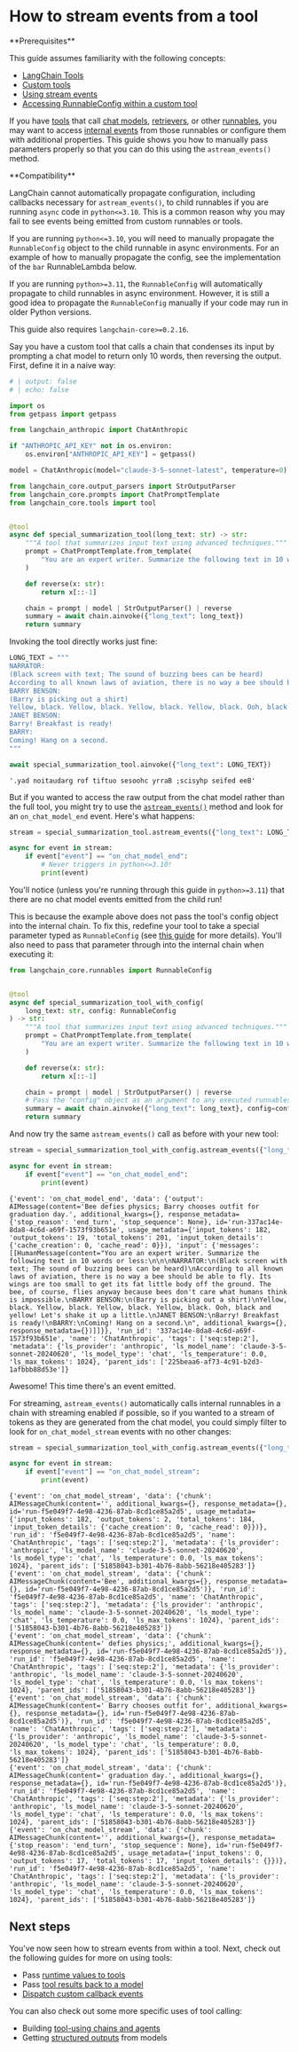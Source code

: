 # How to stream events from a tool

<Info>
**Prerequisites**


This guide assumes familiarity with the following concepts:
- [LangChain Tools](/oss/javascript/concepts/tools)
- [Custom tools](/oss/javascript/how-to/custom_tools)
- [Using stream events](/oss/javascript/how-to/streaming/#using-stream-events)
- [Accessing RunnableConfig within a custom tool](/oss/javascript/how-to/tool_configure/)

</Info>

If you have [tools](/oss/javascript/concepts/tools/) that call [chat models](/oss/javascript/concepts/chat_models/), [retrievers](/oss/javascript/concepts/retrievers/), or other [runnables](/oss/javascript/concepts/runnables/), you may want to access [internal events](https://python.langchain.com/docs/how_to/streaming/#event-reference) from those runnables or configure them with additional properties. This guide shows you how to manually pass parameters properly so that you can do this using the `astream_events()` method.

<Warning>
**Compatibility**


LangChain cannot automatically propagate configuration, including callbacks necessary for `astream_events()`, to child runnables if you are running `async` code in `python<=3.10`. This is a common reason why you may fail to see events being emitted from custom runnables or tools.

If you are running `python<=3.10`, you will need to manually propagate the `RunnableConfig` object to the child runnable in async environments. For an example of how to manually propagate the config, see the implementation of the `bar` RunnableLambda below.

If you are running `python>=3.11`, the `RunnableConfig` will automatically propagate to child runnables in async environment. However, it is still a good idea to propagate the `RunnableConfig` manually if your code may run in older Python versions.

This guide also requires `langchain-core>=0.2.16`.
</Warning>

Say you have a custom tool that calls a chain that condenses its input by prompting a chat model to return only 10 words, then reversing the output. First, define it in a naive way:

<ChatModelTabs customVarName="model" />



```python
# | output: false
# | echo: false

import os
from getpass import getpass

from langchain_anthropic import ChatAnthropic

if "ANTHROPIC_API_KEY" not in os.environ:
    os.environ["ANTHROPIC_API_KEY"] = getpass()

model = ChatAnthropic(model="claude-3-5-sonnet-latest", temperature=0)
```


```python
from langchain_core.output_parsers import StrOutputParser
from langchain_core.prompts import ChatPromptTemplate
from langchain_core.tools import tool


@tool
async def special_summarization_tool(long_text: str) -> str:
    """A tool that summarizes input text using advanced techniques."""
    prompt = ChatPromptTemplate.from_template(
        "You are an expert writer. Summarize the following text in 10 words or less:\n\n{long_text}"
    )

    def reverse(x: str):
        return x[::-1]

    chain = prompt | model | StrOutputParser() | reverse
    summary = await chain.ainvoke({"long_text": long_text})
    return summary
```

Invoking the tool directly works just fine:


```python
LONG_TEXT = """
NARRATOR:
(Black screen with text; The sound of buzzing bees can be heard)
According to all known laws of aviation, there is no way a bee should be able to fly. Its wings are too small to get its fat little body off the ground. The bee, of course, flies anyway because bees don't care what humans think is impossible.
BARRY BENSON:
(Barry is picking out a shirt)
Yellow, black. Yellow, black. Yellow, black. Yellow, black. Ooh, black and yellow! Let's shake it up a little.
JANET BENSON:
Barry! Breakfast is ready!
BARRY:
Coming! Hang on a second.
"""

await special_summarization_tool.ainvoke({"long_text": LONG_TEXT})
```



```output
'.yad noitaudarg rof tiftuo sesoohc yrraB ;scisyhp seifed eeB'
```


But if you wanted to access the raw output from the chat model rather than the full tool, you might try to use the [`astream_events()`](/oss/javascript/how-to/streaming/#using-stream-events) method and look for an `on_chat_model_end` event. Here's what happens:


```python
stream = special_summarization_tool.astream_events({"long_text": LONG_TEXT})

async for event in stream:
    if event["event"] == "on_chat_model_end":
        # Never triggers in python<=3.10!
        print(event)
```

You'll notice (unless you're running through this guide in `python>=3.11`) that there are no chat model events emitted from the child run!

This is because the example above does not pass the tool's config object into the internal chain. To fix this, redefine your tool to take a special parameter typed as `RunnableConfig` (see [this guide](/oss/javascript/how-to/tool_configure) for more details). You'll also need to pass that parameter through into the internal chain when executing it:


```python
from langchain_core.runnables import RunnableConfig


@tool
async def special_summarization_tool_with_config(
    long_text: str, config: RunnableConfig
) -> str:
    """A tool that summarizes input text using advanced techniques."""
    prompt = ChatPromptTemplate.from_template(
        "You are an expert writer. Summarize the following text in 10 words or less:\n\n{long_text}"
    )

    def reverse(x: str):
        return x[::-1]

    chain = prompt | model | StrOutputParser() | reverse
    # Pass the "config" object as an argument to any executed runnables
    summary = await chain.ainvoke({"long_text": long_text}, config=config)
    return summary
```

And now try the same `astream_events()` call as before with your new tool:


```python
stream = special_summarization_tool_with_config.astream_events({"long_text": LONG_TEXT})

async for event in stream:
    if event["event"] == "on_chat_model_end":
        print(event)
```
```output
{'event': 'on_chat_model_end', 'data': {'output': AIMessage(content='Bee defies physics; Barry chooses outfit for graduation day.', additional_kwargs={}, response_metadata={'stop_reason': 'end_turn', 'stop_sequence': None}, id='run-337ac14e-8da8-4c6d-a69f-1573f93b651e', usage_metadata={'input_tokens': 182, 'output_tokens': 19, 'total_tokens': 201, 'input_token_details': {'cache_creation': 0, 'cache_read': 0}}), 'input': {'messages': [[HumanMessage(content="You are an expert writer. Summarize the following text in 10 words or less:\n\n\nNARRATOR:\n(Black screen with text; The sound of buzzing bees can be heard)\nAccording to all known laws of aviation, there is no way a bee should be able to fly. Its wings are too small to get its fat little body off the ground. The bee, of course, flies anyway because bees don't care what humans think is impossible.\nBARRY BENSON:\n(Barry is picking out a shirt)\nYellow, black. Yellow, black. Yellow, black. Yellow, black. Ooh, black and yellow! Let's shake it up a little.\nJANET BENSON:\nBarry! Breakfast is ready!\nBARRY:\nComing! Hang on a second.\n", additional_kwargs={}, response_metadata={})]]}}, 'run_id': '337ac14e-8da8-4c6d-a69f-1573f93b651e', 'name': 'ChatAnthropic', 'tags': ['seq:step:2'], 'metadata': {'ls_provider': 'anthropic', 'ls_model_name': 'claude-3-5-sonnet-20240620', 'ls_model_type': 'chat', 'ls_temperature': 0.0, 'ls_max_tokens': 1024}, 'parent_ids': ['225beaa6-af73-4c91-b2d3-1afbbb88d53e']}
```
Awesome! This time there's an event emitted.

For streaming, `astream_events()` automatically calls internal runnables in a chain with streaming enabled if possible, so if you wanted to a stream of tokens as they are generated from the chat model, you could simply filter to look for `on_chat_model_stream` events with no other changes:


```python
stream = special_summarization_tool_with_config.astream_events({"long_text": LONG_TEXT})

async for event in stream:
    if event["event"] == "on_chat_model_stream":
        print(event)
```
```output
{'event': 'on_chat_model_stream', 'data': {'chunk': AIMessageChunk(content='', additional_kwargs={}, response_metadata={}, id='run-f5e049f7-4e98-4236-87ab-8cd1ce85a2d5', usage_metadata={'input_tokens': 182, 'output_tokens': 2, 'total_tokens': 184, 'input_token_details': {'cache_creation': 0, 'cache_read': 0}})}, 'run_id': 'f5e049f7-4e98-4236-87ab-8cd1ce85a2d5', 'name': 'ChatAnthropic', 'tags': ['seq:step:2'], 'metadata': {'ls_provider': 'anthropic', 'ls_model_name': 'claude-3-5-sonnet-20240620', 'ls_model_type': 'chat', 'ls_temperature': 0.0, 'ls_max_tokens': 1024}, 'parent_ids': ['51858043-b301-4b76-8abb-56218e405283']}
{'event': 'on_chat_model_stream', 'data': {'chunk': AIMessageChunk(content='Bee', additional_kwargs={}, response_metadata={}, id='run-f5e049f7-4e98-4236-87ab-8cd1ce85a2d5')}, 'run_id': 'f5e049f7-4e98-4236-87ab-8cd1ce85a2d5', 'name': 'ChatAnthropic', 'tags': ['seq:step:2'], 'metadata': {'ls_provider': 'anthropic', 'ls_model_name': 'claude-3-5-sonnet-20240620', 'ls_model_type': 'chat', 'ls_temperature': 0.0, 'ls_max_tokens': 1024}, 'parent_ids': ['51858043-b301-4b76-8abb-56218e405283']}
{'event': 'on_chat_model_stream', 'data': {'chunk': AIMessageChunk(content=' defies physics;', additional_kwargs={}, response_metadata={}, id='run-f5e049f7-4e98-4236-87ab-8cd1ce85a2d5')}, 'run_id': 'f5e049f7-4e98-4236-87ab-8cd1ce85a2d5', 'name': 'ChatAnthropic', 'tags': ['seq:step:2'], 'metadata': {'ls_provider': 'anthropic', 'ls_model_name': 'claude-3-5-sonnet-20240620', 'ls_model_type': 'chat', 'ls_temperature': 0.0, 'ls_max_tokens': 1024}, 'parent_ids': ['51858043-b301-4b76-8abb-56218e405283']}
{'event': 'on_chat_model_stream', 'data': {'chunk': AIMessageChunk(content=' Barry chooses outfit for', additional_kwargs={}, response_metadata={}, id='run-f5e049f7-4e98-4236-87ab-8cd1ce85a2d5')}, 'run_id': 'f5e049f7-4e98-4236-87ab-8cd1ce85a2d5', 'name': 'ChatAnthropic', 'tags': ['seq:step:2'], 'metadata': {'ls_provider': 'anthropic', 'ls_model_name': 'claude-3-5-sonnet-20240620', 'ls_model_type': 'chat', 'ls_temperature': 0.0, 'ls_max_tokens': 1024}, 'parent_ids': ['51858043-b301-4b76-8abb-56218e405283']}
{'event': 'on_chat_model_stream', 'data': {'chunk': AIMessageChunk(content=' graduation day.', additional_kwargs={}, response_metadata={}, id='run-f5e049f7-4e98-4236-87ab-8cd1ce85a2d5')}, 'run_id': 'f5e049f7-4e98-4236-87ab-8cd1ce85a2d5', 'name': 'ChatAnthropic', 'tags': ['seq:step:2'], 'metadata': {'ls_provider': 'anthropic', 'ls_model_name': 'claude-3-5-sonnet-20240620', 'ls_model_type': 'chat', 'ls_temperature': 0.0, 'ls_max_tokens': 1024}, 'parent_ids': ['51858043-b301-4b76-8abb-56218e405283']}
{'event': 'on_chat_model_stream', 'data': {'chunk': AIMessageChunk(content='', additional_kwargs={}, response_metadata={'stop_reason': 'end_turn', 'stop_sequence': None}, id='run-f5e049f7-4e98-4236-87ab-8cd1ce85a2d5', usage_metadata={'input_tokens': 0, 'output_tokens': 17, 'total_tokens': 17, 'input_token_details': {}})}, 'run_id': 'f5e049f7-4e98-4236-87ab-8cd1ce85a2d5', 'name': 'ChatAnthropic', 'tags': ['seq:step:2'], 'metadata': {'ls_provider': 'anthropic', 'ls_model_name': 'claude-3-5-sonnet-20240620', 'ls_model_type': 'chat', 'ls_temperature': 0.0, 'ls_max_tokens': 1024}, 'parent_ids': ['51858043-b301-4b76-8abb-56218e405283']}
```
## Next steps

You've now seen how to stream events from within a tool. Next, check out the following guides for more on using tools:

- Pass [runtime values to tools](/oss/javascript/how-to/tool_runtime)
- Pass [tool results back to a model](/oss/javascript/how-to/tool_results_pass_to_model)
- [Dispatch custom callback events](/oss/javascript/how-to/callbacks_custom_events)

You can also check out some more specific uses of tool calling:

- Building [tool-using chains and agents](/docs/how_to#tools)
- Getting [structured outputs](/oss/javascript/how-to/structured_output/) from models
